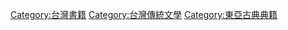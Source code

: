 [[Category:台灣書籍|Category:台灣書籍]]
[[Category:台灣傳統文學|Category:台灣傳統文學]]
[[Category:東亞古典典籍|Category:東亞古典典籍]]